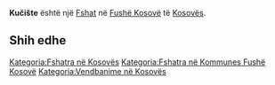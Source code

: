 {{Fshat në Kosovës
 | Emri                = Kučište
| srp_N_name = Kučište
| srp_N_FULL_NAME_RO = Kučište
| srp_N_FULL_NAME_ND_RO = Kuciste
| srp_N_SORT_NAME_RG = KUCISTE
| srp_N_FULL_NAME_RG = Kučište
| srp_N_FULL_NAME_ND_RG = Kuciste

 | Emri (Rasa dhanore) = 
 | Figura              = 
 | Shteti              = Kosovo
 | Komuna              = Fushë Kosovë
 | Kodi postar         = 
 | Sipërfaqja          = 

 | Popullsia           = 

 | Regj. i popullsisë  = 
 | Dend. e popullsisë  = 
 | Faqja zyrtare       = 
 <!--- Koordinatat ----> 
 | Gjerësia            = 42.592222
 | Gjatësia            = 21.575278
 | Lartësia            = 
}}
'''Kučište''' është një [[Fshat]] në [[Fushë Kosovë]] të [[Kosovës]].

<!-- == Gjeografia == -->
<!-- == Historia == -->
<!-- == Demografia == -->
== Shih edhe ==
{{Komuna Fushë Kosovë}}
{{Kosovo-Administrata-Cung}}

[[Kategoria:Fshatra në Kosovës]]
[[Kategoria:Fshatra në Kommunes Fushë Kosovë]]
[[Kategoria:Vendbanime në Kosovës]]